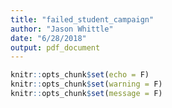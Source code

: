 ```yaml
---
title: "failed_student_campaign"
author: "Jason Whittle"
date: "6/28/2018"
output: pdf_document
---
```


```r
knitr::opts_chunk$set(echo = F)
knitr::opts_chunk$set(warning = F)
knitr::opts_chunk$set(message = F)
```

```r

```

